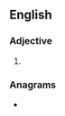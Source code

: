 ==English==

===Adjective===
{{head|en|superlative adjective}}

# {{en-superlative of|high-risk}}

===Anagrams===
* {{anagrams|en|a=eghhiikrsst|highstrikes}}